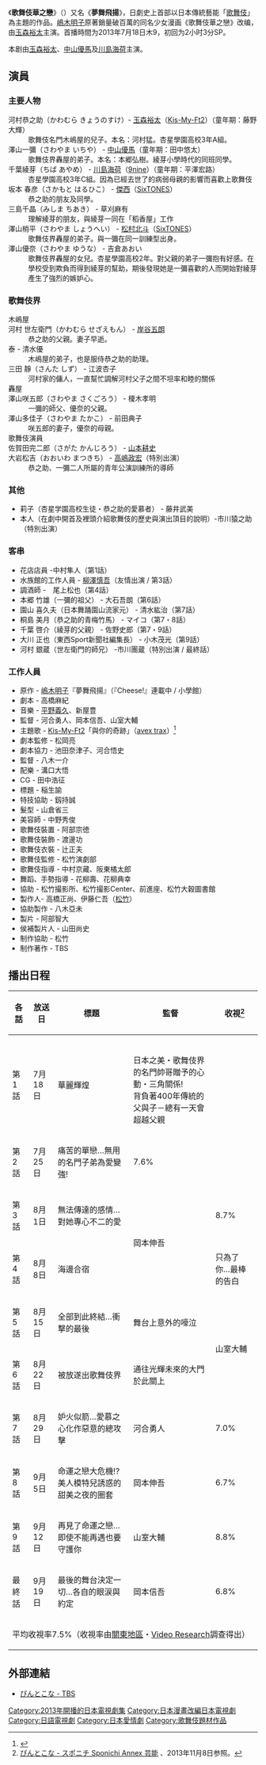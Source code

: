 {{Otheruses|subject=日本電視劇|other=其他意義|歌舞伎}}

{{電視節目信息框
| 名稱       = 歌舞伎華之戀
| 原名       = {{lang|ja|ぴんとこな}}
| 圖片       = 
| 圖說       = 
| 類型       = 校園
| 原創       = 
| 發展       = 
| 導演       = 河合勇人、岡本信吾、山室大輔
| 編劇       = 高橋麻紀
| 原作       = [[嶋木明子|嶋木明子]]
| 演出       = [[玉森裕太|玉森裕太]]<br />[[中山優馬|中山優馬]]<br />[[川島海荷|川島海荷]]
| 國家       = {{JPN}}
| 語言       = [[日語|日語]]
| 集數       = 10
| 每集長     = 
| 頻道       = 
| 電視臺     = [[TBS|TBS]] 
| 視頻制式   = 
| 開始       = 2013年7月18日
| 結束       = 9月19日
| 製作協力   = [[松竹株式會社|松竹株式會社]] 
| 主題曲     = [[Kis-My-Ft2|Kis-My-Ft2]]《[[與你的奇蹟|與你的奇蹟]]》
| 相關劇集   = 
| 官方網站   = http://www.tbs.co.jp/pintokona/
| imdb_id    = 2946972
| tv_com_id  = 
}}

《'''歌舞伎華之戀'''》（{{lang-ja|ぴんとこな}}）又名《'''夢舞飛揚'''》，日劇史上首部以日本傳統藝能「[[歌舞伎|歌舞伎]]」為主題的作品。[[嵨木明子|嶋木明子]]原著銷量破百萬的同名少女漫画《歌舞伎華之戀》改编，由[[玉森裕太|玉森裕太]]主演。首播時間为2013年7月18日木9，初回为2小时3分SP。

本剧由[[玉森裕太|玉森裕太]]、[[中山優馬|中山優馬]]及[[川島海荷|川島海荷]]主演。

== 演員 ==
===主要人物===
;河村恭之助（かわむら きょうのすけ）- [[玉森裕太|玉森裕太]]（[[Kis-My-Ft2|Kis-My-Ft2]]）（童年期：藤野大輝）
:歌舞伎名門木嶋屋的兒子。本名：河村猛。杏星學園高校3年A組。
;澤山一彌（さわやま いちや） - [[中山優馬|中山優馬]]（童年期：田中悠太） 
:歌舞伎界轟屋的弟子。本名：本郷弘樹。綾芽小學時代的同班同學。
;千葉綾芽（ちば あやめ） - [[川島海荷|川島海荷]]（[[9nine|9nine]]）（童年期：平澤宏路）  
:杏星學園高校3年C組。因為已經去世了的病弱母親的影響而喜歡上歌舞伎
;坂本 春彦（さかもと はるひこ） - [[傑西|傑西]]（[[SixTONES|SixTONES]]）
:恭之助的朋友及同學。
;三島千晶（みしま ちあき） - 草刈麻有
:理解綾芽的朋友，與綾芽一同在「稻香屋」工作
;澤山梢平（さわやま しょうへい） - [[松村北斗|松村北斗]]（[[SixTONES|SixTONES]]）
:歌舞伎界轟屋的弟子。與一彌在同一訓練型出身。
;澤山優奈（さわやま ゆうな） - 吉倉あおい
:歌舞伎界轟屋的女兒。杏星學園高校2年。對父親的弟子一彌抱有好感。在學校受到欺負而得到綾芽的幫助，期後發現她是一彌喜歡的人而開始對綾芽產生了強烈的嫉妒心。

=== 歌舞伎界 ===
;木嶋屋
;河村 世左衛門（かわむら せざえもん） - [[岸谷五朗|岸谷五朗]]
:恭之助的父親。妻子早逝。
;泰 - 清水優
:木嶋屋的弟子，也是服侍恭之助的助理。
;三田 靜（さんた しず） - 江波杏子
:河村家的傭人，一直幫忙調解河村父子之間不坦率和睦的關係
:
;轟屋
;澤山咲五郎（さわやま さくごろう） - 榎木孝明
:一彌的師父、優奈的父親。
;澤山多佳子（さわやま たかこ） - 前田典子
:咲五郎的妻子，優奈的母親。
:
;歌舞伎演員
;佐賀田完二郎（さがた かんじろう） - [[山本耕史|山本耕史]]
;大岩松吉（おおいわ まつきち） - [[高嶋政宏|高嶋政宏]]（特別出演）
:恭之助、一彌二人所屬的青年公演訓練所的導師

=== 其他 ===
* 莉子（杏星学園高校生徒・恭之助的愛慕者） - 藤井武美
* 本人（在劇中開首及裡頭介紹歌舞伎的歷史與演出頂目的說明）-市川猿之助（特別出演）

=== 客串 ===
* 花店店員 -中村隼人（第1話）
* 水族館的工作人員 - [[柳澤慎吾|柳澤慎吾]]（友情出演 / 第3話）
* 調酒師 -　尾上松也（第4話）
* 本郷 竹雄（一彌的祖父） - 大石吾朗（第6話）
* 園山 喜久夫（日本舞踊園山流家元） - 清水紘治（第7話）
* 桐島 美月（恭之助的青梅竹馬） - マイコ（第7・8話）
* 千葉 啓介（綾芽的父親） - 佐野史郎（第7・9話）
* 大川 正也（東西Sport新聞社編集長） - 小木茂光（第9話）
* 河村 銀蔵（世左衛門的師兄） -市川團蔵（特別出演 / 最終話）

=== 工作人員 ===
*原作 - [[嵨木明子|嶋木明子]]『夢舞飛揚』（『Cheese!』連載中 / 小學館）
*劇本 - 高橋麻紀
*音樂 - [[平野義久|平野義久]]、新屋豊
*監督 - 河合勇人、岡本信吾、山室大輔<!--エンドクレジット表記を採用-->
*主題歌 - [[Kis-My-Ft2|Kis-My-Ft2]]「與你的奇跡」（[[avex_trax|avex trax]]）<ref>{{cite web|author =ナタリー|url =http://natalie.mu/music/news/92776|title =キスマイ胸キュンな新曲が玉森主演「ぴんとこな」主題歌に|date =2013-06-14|accessdate =2013-07-22|archive-date =2013-06-26|archive-url =https://web.archive.org/web/20130626102014/http://natalie.mu/music/news/92776|dead-url =no}}</ref>
*劇本監修 - 松岡亮
*劇本協力 - 池田奈津子、河合悟史
*監督 - 八木一介
*配樂 - 溝口大悟
*CG - 田中浩征
*標題 - 稲生諭
*特技協助 - 釼持誠
*髮型 - 山倉省三
*美容師 - 中野秀俊
*歌舞伎裝置 - 阿部宗徳
*歌舞伎裝飾 - 渡邊功
*歌舞伎衣裝 - 辻正夫
*歌舞伎監修 - 松竹演劇部
*歌舞伎指導 - 中村京藏、阪東橘太郎
*舞蹈、手勢指導 - 花柳壽、花柳典幸
*協助 - 松竹撮影所、松竹撮影Center、前進座、松竹大穀圖書館
*製作人- 高橋正尚、伊藤仁吾（[[松竹|松竹]]）
*協助製作 - 八木亞未
*製片 - 阿部智大
*侯補製片人 - 山田尚史
*制作協助 - 松竹
*制作著作 - TBS

== 播出日程 ==
{| class="wikitable" style="text-align:center"
|-
!各話!!放送日!!標題!!監督!!收視<ref>[http://www.sponichi.co.jp/entertainment/news/2013/09/20/kiji/K20130920006653280.html ぴんとこな - スポニチ Sponichi Annex 芸能] {{Wayback|url=http://www.sponichi.co.jp/entertainment/news/2013/09/20/kiji/K20130920006653280.html |date=20150924173048 }}、2013年11月8日参照。</ref>
|-
|第1話||7月18日||華麗輝煌!!<br />日本之美・歌舞伎界的名門帥哥贈予的心動・三角關係!<br />背負著400年傳統的父與子－總有一天會超越父親!!||rowspan="2"|河合勇人||8.7%
|-
|第2話||7月25日||痛苦的單戀…無用的名門子弟為愛變強!||7.6%
|-
|第3話||8月{{0}}1日||無法傳達的感情…對她專心不二的愛||rowspan="2"|岡本伸吾||8.7%
|-
|第4話||8月{{0}}8日||海邊合宿!! 只為了你…最棒的告白||5.9%
|-
|第5話||8月15日||全部到此終結…衝撃的最後!! 舞台上意外的嚎泣||rowspan="2"|山室大輔||7.4%
|-
|第6話||8月22日||被放遂出歌舞伎界!! 通往光輝未來的大門於此關上||5.9%
|-
|第7話||8月29日||妒火似箭…愛慕之心化作惡意的總攻擊||河合勇人||7.0%
|-
|第8話||9月{{0}}5日||命運之戀大危機!? 美人模特兒誘惑的甜美之夜的圈套||岡本伸吾||6.7%
|-
|第9話||9月12日||再見了命運之戀…即使不能再遇也要守護你||山室大輔||8.8%
|-
|最終話||9月19日||最後的舞台決定一切…各自的眼涙與約定||岡本信吾||6.8%
|-
!colspan="5"|平均收視率7.5%（收視率由[[關東地方|關東地區]]・[[Video_Research|Video Research]]調查得出）
|}

{{DEFAULTSORT:Pintokona}}
[[Category:2013年開播的日本電視劇集|Category:2013年開播的日本電視劇集]]
[[Category:日本漫畫改編日本電視劇|Category:日本漫畫改編日本電視劇]]
[[Category:日語電視劇|Category:日語電視劇]]
[[Category:日本愛情劇|Category:日本愛情劇]]
[[Category:歌舞伎題材作品|Category:歌舞伎題材作品]]

{{電視節目的變遷|
電視台=[[TBS|TBS]]|
播放檔次=每週四21:00 - 22:53|
節目名稱=歌舞伎華之戀<br />（2013年7月18日－2013年9月19日）|
上一節目=[[破案蜥蜴|破案蜥蜴]]<br />（2013年4月18日－2011年6月20日）|
下一節目=[[丈夫的女朋友|丈夫的女朋友]]<br />（2013年10月24日－2013年12月12日）|
}}

== 外部連結 ==
*[http://www.tbs.co.jp/pintokona/ ぴんとこな - TBS] {{Wayback|url=http://www.tbs.co.jp/pintokona/ |date=20130921075534 }}
{{Cheese!連載中}}
{{小學館漫畫賞少女向部門}}
{{週四連續劇9}}